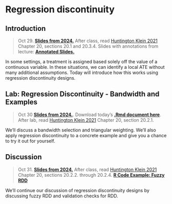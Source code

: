 
# Regression discontinuity


## Introduction

> Oct 29. [**Slides from 2024.**](assets/slides/rdd_intro.pdf) After class, read [Huntington Klein 2021](https://theeffectbook.net/ch-RegressionDiscontinuity.html) Chapter 20, sections 20.1 and 20.3.4. Slides with annotations from lecture: [**Annotated Slides.**](assets/slides/rdd_intro_annotated.pdf)

In some settings, a treatment is assigned based solely off the value of a continuous variable. In these situations, we can identify a local ATE without many additional assumptions. Today will introduce how this works using regression discontinuity designs. 

## Lab: Regression Discontinuity - Bandwidth and Examples

> Oct 30 [**Slides from 2024.**](assets/discussions/rdd_lab_slides.pdf). Download today's [**.Rmd document here**](assets/discussions/rdd_lab.Rmd). After lab, read [Huntington Klein 2021](https://theeffectbook.net/ch-RegressionDiscontinuity.html) Chapter 20, section 20.2.1.

We'll discuss a bandwidth selection and triangular weighting. We'll also apply regression discontinuity to a concrete example and give you a chance to try it out for yourself.

## Discussion

> Oct 31. [**Slides from 2024.**](assets/slides/rdd_extensions.pdf) After class, read [Huntington Klein 2021](https://theeffectbook.net/ch-RegressionDiscontinuity.html) Chapter 20, sections 20.2.2. through 20.2.4. [**R Code Example: Fuzzy RDD**](assets/data/fuzzy_example.R)

We'll continue our discussion of regression discontinuity designs by discussing fuzzy RDD and validation checks for RDD.